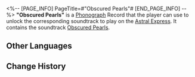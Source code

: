 <%-- [PAGE_INFO]
PageTitle=#"Obscured Pearls"#
[END_PAGE_INFO] --%>
{{Item Infobox
|id          = 210220
|image       = Item Obscured Pearls.png
|type        = Disk
|invCategory = Valuables
|rarity      = 3
|effect      = 
|description = A record that can be played on the Express' phonograph. It might be a chance acquisition or a gift from someone else. All sorts of memories surge up when the music plays &mdash; the smiles, encounters, touches, and the excitement of battle. Maybe that is why people still collect records even as society rapidly advances.<br />The current record contains the track "Obscured Pearls."
}}
{{Description|''Enigmatic, these waves and smoke are never restored even after a thousand lifetimes. Lacrimal, these seabound pearls and all souls unite in lament and grief and sorrow.''}}
'''"Obscured Pearls"''' is a [[Phonograph]] Record that the player can use to unlock the corresponding soundtrack to play on the [[Astral Express]]. It contains the soundtrack [[Obscured Pearls]].

==Other Languages==
{{Other Languages
|en   = "Obscured Pearls"
|zhs  = 《海若隐珠》
|zht  = 〈海若隱珠〉
|ja   = 『海若、珠を隠す』
|ko   = ≪진주를 품은 바다≫
|es   = Las perlas escondidas del mar
|fr   = « Obscured Pearls »
|ru   = Obscured Pearls
|th   = Obscured Pearls
|vi   = Ngọc Trong Biển
|de   = „Obskure Perlen“
|id   = "Obscured Pearls"
|pt   = "Obscured Pearls"
}}

==Change History==
{{Change History|1.2}}